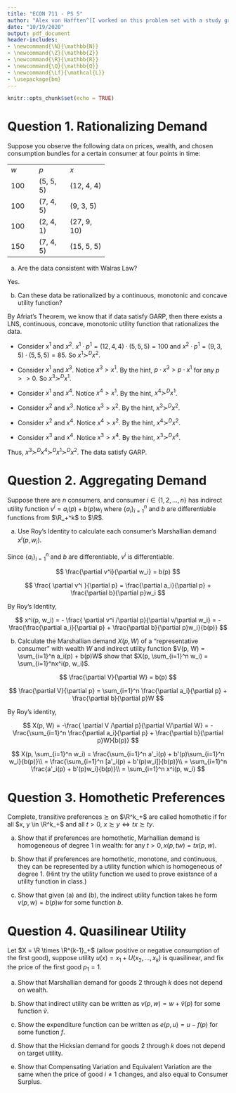 ```yaml
---
title: "ECON 711 - PS 5"
author: "Alex von Hafften^[I worked on this problem set with a study group of Michael Nattinger, Andrew Smith, Tyler Welch, and Ryan Mather. I also discussed problems with Emily Case, Sarah Bass, and Danny Edgel.]"
date: "10/19/2020"
output: pdf_document
header-includes:
- \newcommand{\N}{\mathbb{N}}
- \newcommand{\Z}{\mathbb{Z}}
- \newcommand{\R}{\mathbb{R}}
- \newcommand{\Q}{\mathbb{Q}}
- \newcommand{\Lf}{\mathcal{L}}
- \usepackage{bm}
---
```


```r
knitr::opts_chunk$set(echo = TRUE)
```

# Question 1. Rationalizing Demand

Suppose you observe the following data on prices, wealth, and chosen consumption bundles for a certain consumer at four points in time:

+-----+-----------+-------------+
| $w$ | $p$       | $x$         |
+-----+-----------+-------------+
| 100 | (5, 5, 5) | (12, 4, 4)  |
+-----+-----------+-------------+
| 100 | (7, 4, 5) | (9, 3, 5)   |
+-----+-----------+-------------+
| 100 | (2, 4, 1) | (27, 9, 10) |
+-----+-----------+-------------+
| 150 | (7, 4, 5) | (15, 5, 5)  |
+-----+-----------+-------------+

(a) Are the data consistent with Walras Law?

Yes.

\begin{align*}
(5, 5, 5) \cdot (12, 4, 4) &= 100\\
(7, 4, 5) \cdot (9, 3, 5) &= 100\\
(2, 4, 1) \cdot (27, 9, 10) &= 100\\
(7, 4, 5) \cdot (15, 5, 5) &= 150
\end{align*}

(b) Can these data be rationalized by a continuous, monotonic and concave utility function?\footnote{Hint: you don't need to calculate the cost of every bundle at every price; if $x^i > x^j$, then $p \cdot x^i > p \cdot x^j$ for any $p >> 0$.}

By Afriat's Theorem, we know that if data satisfy GARP, then there exists a LNS, continuous, concave, monotonic utility function that rationalizes the data.

  - Consider $x^1$ and $x^2$.  $x^1 \cdot p^1 = (12, 4, 4) \cdot (5, 5, 5) = 100$ and $x^2 \cdot p^1 = (9, 3, 5) \cdot (5, 5, 5) = 85$.  So $x^1 \succ^D x^2$.

  - Consider $x^1$ and $x^3$. Notice $x^3>x^1$. By the hint, $p \cdot x^3 > p \cdot x^1$ for any $p >> 0$. So $x^3 \succ^D x^1$.

  - Consider $x^1$ and $x^4$. Notice $x^4>x^1$. By the hint, $x^4 \succ^D x^1$.

  - Consider $x^2$ and $x^3$. Notice $x^3>x^2$. By the hint, $x^3 \succ^D x^2$.

  - Consider $x^2$ and $x^4$. Notice $x^4 > x^2$. By the hint, $x^4 \succ^D x^2$.

  - Consider $x^3$ and $x^4$. Notice $x^3 > x^4$. By the hint, $x^3 \succ^D x^4$.

Thus, $x^3 \succ^D x^4 \succ^D x^1 \succ^D x^2$.  The data satisfy GARP.

\pagebreak

# Question 2. Aggregating Demand

Suppose there are $n$ consumers, and consumer $i \in \{1, 2, ..., n\}$ has indirect utility function $v^i = a_i(p) + b(p)w_i$ where $\{a_i\}_{i=1}^n$ and $b$ are differentiable functions from $\R_+^k$ to $\R$.

(a) Use Roy's Identity to calculate each consumer's Marshallian demand $x^i(p, w_i)$.

Since $\{a_i\}_{i=1}^n$ and $b$ are differentiable, $v^i$ is differentiable. 

$$
\frac{\partial v^i}{\partial w_i} = b(p)
$$

$$
\frac{ \partial v^i }{\partial p} = \frac{\partial a_i}{\partial p} + \frac{\partial b}{\partial p}w_i
$$

By Roy's Identity,

$$
x^i(p, w_i) = - \frac{  \partial v^i /\partial p}{\partial v/\partial w_i} = -\frac{\frac{\partial a_i}{\partial p} + \frac{\partial b}{\partial p}w_i}{b(p)}
$$

(b) Calculate the Marshallian demand $X(p, W)$ of a "representative consumer" with wealth $W$ and indirect utility function $V(p, W) = \sum_{i=1}^n a_i(p) + b(p)W$ show that $X(p, \sum_{i=1}^n w_i) = \sum_{i=1}^nx^i(p, w_i)$.

$$
\frac{\partial V}{\partial W} = b(p)
$$

$$
\frac{\partial V}{\partial p} = \sum_{i=1}^n \frac{\partial a_i}{\partial p} + \frac{\partial b}{\partial p}W
$$

By Roy's identity,

$$
X(p, W) = -\frac{  \partial V /\partial p}{\partial V/\partial W} = -\frac{\sum_{i=1}^n \frac{\partial a_i}{\partial p} + \frac{\partial b}{\partial p}W}{b(p)}
$$

$$
X(p, \sum_{i=1}^n w_i) 
= \frac{\sum_{i=1}^n a'_i(p) + b'(p)\sum_{i=1}^n w_i}{b(p)}\\
= \frac{\sum_{i=1}^n [a'_i(p) + b'(p)w_i]}{b(p)}\\
= \sum_{i=1}^n \frac{a'_i(p) + b'(p)w_i}{b(p)}\\
= \sum_{i=1}^n x^i(p, w_i)
$$

\pagebreak

# Question 3. Homothetic Preferences

Complete, transitive preferences $\succsim$ on $\R^k_+$ are called homothetic if for all $x, y \in \R^k_+$ and all $t > 0$, $x \succsim y \iff tx \succsim ty$.

(a) Show that if preferences are homothetic, Marhallian demand is homogeneous of degree 1 in wealth: for any $t > 0, x(p, tw) = tx(p, w)$.

(b) Show that if preferences are homothetic, monotone, and continuous, they can be represented by a utility function which is homogeneous of degree 1. (Hint try the utility function we used to prove existsnce of a utility function in class.)

(c) Show that given (a) and (b), the indirect utility function takes he form $v(p, w) = b(p)w$ for some function $b$.

\pagebreak

# Question 4. Quasilinear Utility

Let $X = \R \times \R^{k-1}_+$ (allow positive or negative consumption of the first good), suppose utility $u(x) = x_1 + U(x_2, ..., x_k)$ is quasilinear, and fix the price of the first good $p_1=1$.

(a) Show that Marshallian demand for goods 2 through $k$ does not depend on wealth.

(b) Show that indirect utility can be written as $v(p, w) = w + \tilde{v}(p)$ for some function $\tilde{v}$.

(c) Show the expenditure function can be written as $e(p, u) = u - f(p)$ for some function $f$.

(d) Show that the Hicksian demand for goods 2 through $k$ does not depend on target utility.

(e) Show that Compensating Variation and Equivalent Variation are the same when the price of good $i \neq 1$ changes, and also equal to Consumer Surplus.